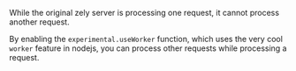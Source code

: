 While the original zely server is processing one request, it cannot process another request.

By enabling the `experimental.useWorker` function, which uses the very cool `worker` feature in nodejs,
you can process other requests while processing a request.
